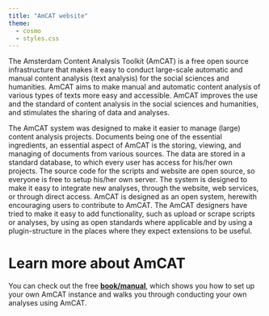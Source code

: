 ```yaml
---
title: "AmCAT website"
theme:
  - cosmo
  - styles.css
---
```


The Amsterdam Content Analysis Toolkit (AmCAT) is a free open source infrastructure that makes it easy to conduct large-scale automatic and manual content analysis (text analysis) for the social sciences and humanities.
AmCAT aims to make manual and automatic content analysis of various types of texts more easy and accessible.
AmCAT improves the use and the standard of content analysis in the social sciences and humanities, and stimulates the sharing of data and analyses.

The AmCAT system was designed to make it easier to manage (large) content analysis projects.
Documents being one of the essential ingredients, an essential aspect of AmCAT is the storing, viewing, and managing of documents from various sources.
The data are stored in a standard database, to which every user has access for his/her own projects.
The source code for the scripts and website are open source, so everyone is free to setup his/her own server.
The system is designed to make it easy to integrate new analyses, through the website, web services, or through direct access.
AmCAT is designed as an open system, herewith encouraging users to contribute to AmCAT.
The AmCAT designers have tried to make it easy to add functionality, such as upload or scrape scripts or analyses, by using as open standards where applicable and by using a plugin-structure in the places where they expect extensions to be useful.

# Learn more about AmCAT

You can check out the free [**book/manual**](./book/index.html), which shows you how to set up your own AmCAT instance and walks you through conducting your own analyses using AmCAT.


